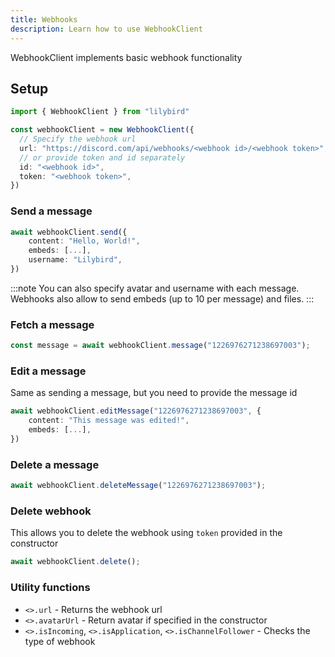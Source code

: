 ```yaml
---
title: Webhooks
description: Learn how to use WebhookClient
---
```

WebhookClient implements basic webhook functionality

## Setup

```ts showLineNumbers
import { WebhookClient } from "lilybird"

const webhookClient = new WebhookClient({
  // Specify the webhook url
  url: "https://discord.com/api/webhooks/<webhook id>/<webhook token>",
  // or provide token and id separately
  id: "<webhook id>",
  token: "<webhook token>",
})
```

### Send a message

```ts showLineNumbers
await webhookClient.send({
    content: "Hello, World!",
    embeds: [...],
    username: "Lilybird",
})
```

:::note
You can also specify avatar and username with each message. Webhooks also allow to send embeds (up to 10 per message) and files.
:::

### Fetch a message

```ts showLineNumbers
const message = await webhookClient.message("1226976271238697003");
```

### Edit a message

Same as sending a message, but you need to provide the message id

```ts showLineNumbers
await webhookClient.editMessage("1226976271238697003", {
    content: "This message was edited!",
    embeds: [...],
})
```

### Delete a message

```ts showLineNumbers
await webhookClient.deleteMessage("1226976271238697003");
```

### Delete webhook

This allows you to delete the webhook using `token` provided in the constructor

```ts showLineNumbers
await webhookClient.delete();
```

### Utility functions

- `<>.url` - Returns the webhook url
- `<>.avatarUrl` - Return avatar if specified in the constructor
- `<>.isIncoming`, `<>.isApplication`, `<>.isChannelFollower` - Checks the type of webhook